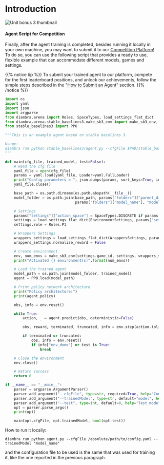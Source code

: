 # Introduction

<img src="https://raw.githubusercontent.com/diambra/.github/master/img/platform.jpg" alt="Unit bonus 3 thumbnail"/>


#### Agent Script for Competition

Finally, after the agent training is completed, besides running it locally in your own machine, you may want to submit it to our <a href="../../competitionplatform">Competition Platform!</a> To do so, you can use the following script that provides a ready to use, flexible example that can accommodate different models, games and settings.

{{% notice tip %}}
To submit your trained agent to our platform, compete for the first leaderboard positions, and unlock our achievements, follow the simple steps described in the <a href="../../competitionplatform/howtosubmitanagent/">"How to Submit an Agent"</a> section.
{{% /notice %}}

```python
import os
import yaml
import json
import argparse
from diambra.arena import Roles, SpaceTypes, load_settings_flat_dict
from diambra.arena.stable_baselines3.make_sb3_env import make_sb3_env, EnvironmentSettings, WrappersSettings
from stable_baselines3 import PPO

"""This is an example agent based on stable baselines 3.

Usage:
diambra run python stable_baselines3/agent.py --cfgFile $PWD/stable_baselines3/cfg_files/doapp/sr6_128x4_das_nc.yaml --trainedModel "model_name"
"""

def main(cfg_file, trained_model, test=False):
    # Read the cfg file
    yaml_file = open(cfg_file)
    params = yaml.load(yaml_file, Loader=yaml.FullLoader)
    print("Config parameters = ", json.dumps(params, sort_keys=True, indent=4))
    yaml_file.close()

    base_path = os.path.dirname(os.path.abspath(__file__))
    model_folder = os.path.join(base_path, params["folders"]["parent_dir"], params["settings"]["game_id"],
                                params["folders"]["model_name"], "model")

    # Settings
    params["settings"]["action_space"] = SpaceTypes.DISCRETE if params["settings"]["action_space"] == "discrete" else SpaceTypes.MULTI_DISCRETE
    settings = load_settings_flat_dict(EnvironmentSettings, params["settings"])
    settings.role = Roles.P1

    # Wrappers Settings
    wrappers_settings = load_settings_flat_dict(WrappersSettings, params["wrappers_settings"])
    wrappers_settings.normalize_reward = False

    # Create environment
    env, num_envs = make_sb3_env(settings.game_id, settings, wrappers_settings, no_vec=True)
    print("Activated {} environment(s)".format(num_envs))

    # Load the trained agent
    model_path = os.path.join(model_folder, trained_model)
    agent = PPO.load(model_path)

    # Print policy network architecture
    print("Policy architecture:")
    print(agent.policy)

    obs, info = env.reset()

    while True:
        action, _ = agent.predict(obs, deterministic=False)

        obs, reward, terminated, truncated, info = env.step(action.tolist())

        if terminated or truncated:
            obs, info = env.reset()
            if info["env_done"] or test is True:
                break

    # Close the environment
    env.close()

    # Return success
    return 0

if __name__ == "__main__":
    parser = argparse.ArgumentParser()
    parser.add_argument("--cfgFile", type=str, required=True, help="Configuration file")
    parser.add_argument("--trainedModel", type=str, default="model", help="Model checkpoint")
    parser.add_argument("--test", type=int, default=0, help="Test mode")
    opt = parser.parse_args()
    print(opt)

    main(opt.cfgFile, opt.trainedModel, bool(opt.test))
```

How to run it locally:

```shell
diambra run python agent.py --cfgFile /absolute/path/to/config.yaml --trainedModel "model_name"
```

and the configuration file to be used is the same that was used for training it, like the one reported in the previous paragraph.



